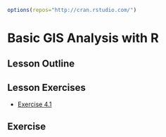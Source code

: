 ```r
options(repos="http://cran.rstudio.com/")
```

# Basic GIS Analysis with R

## Lesson Outline

## Lesson Exercises
- [Exercise 4.1](#exercise-41)

## Exercise